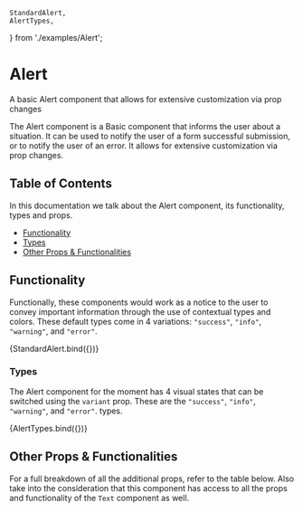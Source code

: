 
    StandardAlert,
    AlertTypes,
} from './examples/Alert';

<Meta title="Layout/Alert" component={Alert} />

# Alert

A basic Alert component that allows for extensive customization via prop changes

The Alert component is a Basic component that informs the user about a situation.
It can be used to notify the user of a form successful submission, or to notify the user of an error.
It allows for extensive customization via prop changes.

## Table of Contents

In this documentation we talk about the Alert component, its functionality, types and props.

- [Functionality](#functionality)
- [Types](#types)
- [Other Props & Functionalities](#other-props--functionalities)

## Functionality

Functionally, these components would work as a notice to the user to convey 
important information through the use of contextual types and colors.
These default types come in 4 variations: `"success"`, `"info"`, `"warning"`, and `"error"`.

<Canvas>
    <Story name="Standard Alert" args={{ children: "This is an Alert Element" }}>
        {StandardAlert.bind({})}
    </Story>
</Canvas>

### Types

The Alert component for the moment has 4 visual states that can be switched using the
`variant` prop. These are the `"success"`, `"info"`, `"warning"`, and `"error"`. types.

<Canvas>
    <Story name="Alert Types">
        {AlertTypes.bind({})}
    </Story>
</Canvas>

## Other Props & Functionalities

For a full breakdown of all the additional props, refer to the table below. Also take into
the consideration that this component has access to all the props and functionality of the `Text` component as well.

<ArgsTable of={Alert} />
